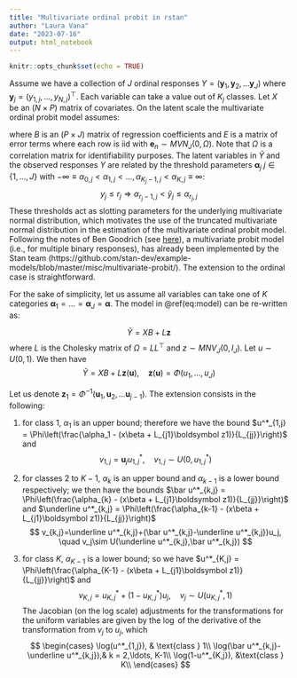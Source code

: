 ```yaml
---
title: "Multivariate ordinal probit in rstan"
author: "Laura Vana"
date: "2023-07-16"
output: html_notebook
---
```


```r
knitr::opts_chunk$set(echo = TRUE)
```

Assume we have a collection of $J$ ordinal responses $Y = (\boldsymbol y_1, \boldsymbol y_2, \ldots \boldsymbol  y_J)$ where $\boldsymbol y_j = (y_{1,j}, \ldots, y_{N,j})^\top$. 
Each variable can take a value out of $K_j$ classes.
Let $X$ be an $(N\times P)$ matrix of covariates. On the latent scale the multivariate ordinal probit model assumes:

\begin{equation}
\tilde Y = XB + E (\#eq:model)
\end{equation}

where $B$ is an $(P\times J)$ matrix of regression coefficients and 
$E$ is a matrix of error terms where each row is iid with $\boldsymbol e_n \sim MVN_J(0, \Omega)$.
Note that $\Omega$ is a correlation matrix for identifiability purposes.
The latent variables in $\tilde Y$ and the observed responses $Y$ are related by 
the threshold parameters $\boldsymbol\alpha_j$ $j \in \{1,\dots,J\}$ with
$-\infty\equiv\alpha_{0,j} < \alpha_{1,j}< \ldots, \alpha_{K_j-1,j}<\alpha_{K,j}\equiv\infty$:
$$
y_j \leq r_j \Rightarrow \alpha_{r_j-1, j}<\tilde y_j \leq \alpha_{r_j, j}
$$
These thresholds act as
slotting parameters for the underlying multivariate normal distribution, which 
motivates the use of the truncated multivariate normal distribution in the 
estimation of the multivariate ordinal probit model.
Following the notes of Ben Goodrich (see [here](https://00335207212371662729.googlegroups.com/attach/767409563fc2e/tMVN.pdf?part=0.1&view=1&vt=ANaJVrGgu4UQNbgJmY0JshGLD8_4zYs1sPJjmgVoE7ZaaSva2rSsLTl9nSsX8aFWtWl85v9DSG7eRgfRqTNa_pDCYRzmLiGN3gsRbbOJJ8Le1dP-BJ-kUF4)), a multivariate probit model (i.e., for multiple
binary responses), has already been implemented by the Stan team (https://github.com/stan-dev/example-models/blob/master/misc/multivariate-probit/).
The extension to the ordinal case is straightforward.

For the sake of simplicity, let us assume all variables can take one of $K$ categories
$\boldsymbol\alpha_1  =\ldots = \boldsymbol\alpha_J =\boldsymbol\alpha$.
The model in \@ref(eq:model) can be re-written as:

$$
\tilde{Y} = XB + L \boldsymbol z
$$
where $L$ is the Cholesky matrix of $\Omega=LL^\top$ and $z \sim MNV_J(0,I_J)$. 
Let $u\sim U(0,1)$. We then have
$$
\tilde{Y} = XB + L\boldsymbol z(\boldsymbol u), \quad \boldsymbol z(\boldsymbol u) = \Phi(u_1, \ldots, u_J)
$$

Let us denote  $\boldsymbol z_1 = \Phi^{-1}(\boldsymbol u_1, \boldsymbol u_2, \ldots \boldsymbol  u_{j-1})$.
The extension consists in the following:

1. for class $1$, $\alpha_1$ is an upper bound; therefore we have the bound
$u^*_{1,j} = \Phi\left(\frac{\alpha_1 - (x\beta + L_{j1}\boldsymbol z1)}{L_{jj}}\right)$ and 
$$
v_{1,j}=\boldsymbol u_j u^*_{1,j},  \quad  v_{1,j} \sim U(0,u^*_{1,j})
$$
2. for classes 2 to $K-1$,  $\alpha_k$ is an upper bound and $\alpha_{k-1}$ is a lower bound respectively; we then have the bounds
$\bar u^*_{k,j} = \Phi\left(\frac{\alpha_{k} - (x\beta + L_{j1}\boldsymbol z1)}{L_{jj}}\right)$ and
$\underline u^*_{k,j} = \Phi\left(\frac{\alpha_{k-1} - (x\beta + L_{j1}\boldsymbol z1)}{L_{jj}}\right)$
$$
v_{k,j}=\underline u^*_{k,j}+(\bar u^*_{k,j}-\underline u^*_{k,j})u_j, \quad  v_j\sim U(\underline u^*_{k,j},\bar u^*_{k,j})
$$


3. for class $K$, $\alpha_{K-1}$ is a lower bound; so we have $u^*_{K,j} = \Phi\left(\frac{\alpha_{K-1} - (x\beta + L_{j1}\boldsymbol z1)}{L_{jj}}\right)$ and 
$$
v_{K,j}=u^*_{K,j}+(1-u^*_{K,j})u_j, \quad  v_j\sim U(u^*_{K,j},1)
$$
The Jacobian (on the log scale) adjustments for the transformations for the uniform variables
are given by the $\log$ of the derivative of the transformation
from $v_j$ to $u_j$, which 
$$
\begin{cases}
\log(u^*_{1,j}), & \text{class } 1\\
\log(\bar u^*_{k,j}-\underline u^*_{k,j}),& k = 2,\ldots, K-1\\
\log(1-u^*_{K,j}), &\text{class } K\\
\end{cases}
$$
